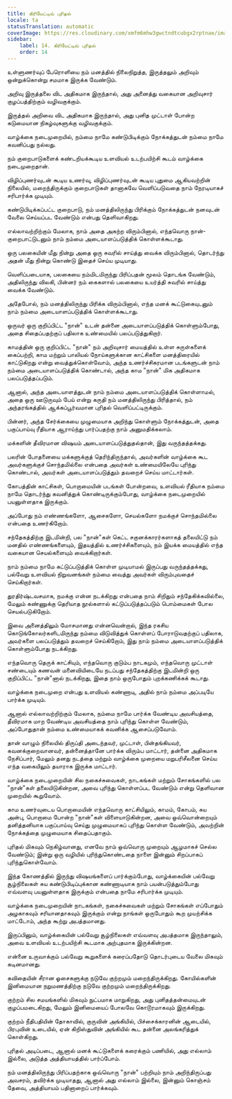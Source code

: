 ```yaml
---
title: கிரியேட்டிவ் புரிதல்
locale: ta
statusTranslation: automatic
coverImage: https://res.cloudinary.com/xmfm6mhw3gwctndtcubgx2rptnae/image/upload/v1741354419/small_cover_la_gran_rebelion_28716e29d2.webp
sidebar:
    label: 14. கிரியேட்டிவ் புரிதல்
    order: 14
---
```

உள்ளுணர்வுப் பேரொளியை நம் மனத்தில் நிலைநிறுத்த, இருத்தலும் அறிவும் ஒன்றுக்கொன்று சமமாக இருக்க வேண்டும்.

அறிவு இருத்தலை விட அதிகமாக இருந்தால், அது அனைத்து வகையான அறிவுசார் குழப்பத்திற்கும் வழிவகுக்கும்.

இருத்தல் அறிவை விட அதிகமாக இருந்தால், அது புனித முட்டாள் போன்ற கடுமையான நிகழ்வுகளுக்கு வழிவகுக்கும்.

வாழ்க்கை நடைமுறையில், நம்மை நாமே கண்டுபிடிக்கும் நோக்கத்துடன் நம்மை நாமே கவனிப்பது நல்லது.

நம் குறைபாடுகளைக் கண்டறியக்கூடிய உளவியல் உடற்பயிற்சி கூடம் வாழ்க்கை நடைமுறைதான்.

விழிப்புணர்வுடன் கூடிய உணர்வு, விழிப்புணர்வுடன் கூடிய புதுமை ஆகியவற்றின் நிலையில், மறைந்திருக்கும் குறைபாடுகள் தானாகவே வெளிப்படுவதை நாம் நேரடியாகச் சரிபார்க்க முடியும்.

கண்டுபிடிக்கப்பட்ட குறைபாடு, நம் மனத்திலிருந்து பிரிக்கும் நோக்கத்துடன் நனவுடன் வேலை செய்யப்பட வேண்டும் என்பது தெளிவாகிறது.

எல்லாவற்றிற்கும் மேலாக, நாம் அதை அகற்ற விரும்பினால், எந்தவொரு நான்-குறைபாட்டுடனும் நாம் நம்மை அடையாளப்படுத்திக் கொள்ளக்கூடாது.

ஒரு பலகையின் மீது நின்று அதை ஒரு சுவரில் சாய்த்து வைக்க விரும்பினால், தொடர்ந்து அதன் மீது நின்று கொண்டு இதைச் செய்ய முடியாது.

வெளிப்படையாக, பலகையை நம்மிடமிருந்து பிரிப்பதன் மூலம் தொடங்க வேண்டும், அதிலிருந்து விலகி, பின்னர் நம் கைகளால் பலகையை உயர்த்தி சுவரில் சாய்த்து வைக்க வேண்டும்.

அதேபோல், நம் மனத்திலிருந்து பிரிக்க விரும்பினால், எந்த மனக் கூட்டுகையுடனும் நாம் நம்மை அடையாளப்படுத்திக் கொள்ளக்கூடாது.

ஒருவர் ஒரு குறிப்பிட்ட "நான்" உடன் தன்னை அடையாளப்படுத்திக் கொள்ளும்போது, ​​அதை சிதைப்பதற்குப் பதிலாக உண்மையில் பலப்படுத்துகிறார்.

காமத்தின் ஒரு குறிப்பிட்ட "நான்" நம் அறிவுசார் மையத்தில் உள்ள சுருள்களைக் கைப்பற்றி, காம மற்றும் பாலியல் நோய்களுக்கான காட்சிகளை மனத்திரையில் காட்டுகிறது என்று வைத்துக்கொள்வோம், அந்த உணர்ச்சிகரமான படங்களுடன் நாம் நம்மை அடையாளப்படுத்திக் கொண்டால், அந்த காம "நான்" மிக அதிகமாக பலப்படுத்தப்படும்.

ஆனால், அந்த அடையாளத்துடன் நாம் நம்மை அடையாளப்படுத்திக் கொள்ளாமல், அதை ஒரு ஊடுருவும் பேய் என்று கருதி நம் மனத்திலிருந்து பிரித்தால், நம் அந்தரங்கத்தில் ஆக்கப்பூர்வமான புரிதல் வெளிப்பட்டிருக்கும்.

பின்னர், அந்த சேர்க்கையை முழுமையாக அறிந்து கொள்ளும் நோக்கத்துடன், அதை பகுப்பாய்வு ரீதியாக ஆராய்ந்து பார்ப்பதற்கு நாம் அனுமதிக்கலாம்.

மக்களின் தீவிரமான விஷயம் அடையாளப்படுத்துதல்தான், இது வருந்தத்தக்கது.

பலரின் போதனையை மக்களுக்குத் தெரிந்திருந்தால், அவர்களின் வாழ்க்கை கூட அவர்களுக்குச் சொந்தமில்லை என்பதை அவர்கள் உண்மையிலேயே புரிந்து கொண்டால், அவர்கள் அடையாளப்படுத்தும் தவறைச் செய்ய மாட்டார்கள்.

கோபத்தின் காட்சிகள், பொறாமையின் படங்கள் போன்றவை, உளவியல் ரீதியாக நம்மை நாமே தொடர்ந்து கவனித்துக் கொண்டிருக்கும்போது, ​​வாழ்க்கை நடைமுறையில் பயனுள்ளதாக இருக்கும்.

அப்போது நம் எண்ணங்களோ, ஆசைகளோ, செயல்களோ நமக்குச் சொந்தமில்லை என்பதை உணர்கிறோம்.

சந்தேகத்திற்கு இடமின்றி, பல "நான்"கள் கெட்ட சகுனக்காரர்களாகத் தலையிட்டு நம் மனதில் எண்ணங்களையும், இதயத்தில் உணர்ச்சிகளையும், நம் இயக்க மையத்தில் எந்த வகையான செயல்களையும் வைக்கிறார்கள்.

நாம் நம்மை நாமே கட்டுப்படுத்திக் கொள்ள முடியாமல் இருப்பது வருந்தத்தக்கது, பல்வேறு உளவியல் நிறுவனங்கள் நம்மை வைத்து அவர்கள் விரும்புவதைச் செய்கிறார்கள்.

துரதிர்ஷ்டவசமாக, நமக்கு என்ன நடக்கிறது என்பதை நாம் சிறிதும் சந்தேகிக்கவில்லை, மேலும் கண்ணுக்கு தெரியாத நூல்களால் கட்டுப்படுத்தப்படும் பொம்மைகள் போல செயல்படுகிறோம்.

இவை அனைத்திலும் மோசமானது என்னவென்றால், இந்த ரகசிய கொடுங்கோலர்களிடமிருந்து நம்மை விடுவித்துக் கொள்ளப் போராடுவதற்குப் பதிலாக, அவர்களை பலப்படுத்தும் தவறைச் செய்கிறோம், இது நாம் நம்மை அடையாளப்படுத்திக் கொள்ளும்போது நடக்கிறது.

எந்தவொரு தெருக் காட்சியும், எந்தவொரு குடும்ப நாடகமும், எந்தவொரு முட்டாள் சண்டையும் கணவன் மனைவியிடையே நடப்பது சந்தேகத்திற்கு இடமின்றி ஒரு குறிப்பிட்ட "நான்"னால் நடக்கிறது, இதை நாம் ஒருபோதும் புறக்கணிக்கக் கூடாது.

வாழ்க்கை நடைமுறை என்பது உளவியல் கண்ணாடி, அதில் நாம் நம்மை அப்படியே பார்க்க முடியும்.

ஆனால் எல்லாவற்றிற்கும் மேலாக, நம்மை நாமே பார்க்க வேண்டிய அவசியத்தை, தீவிரமாக மாற வேண்டிய அவசியத்தை நாம் புரிந்து கொள்ள வேண்டும், அப்போதுதான் நம்மை உண்மையாகக் கவனிக்க ஆசைப்படுவோம்.

தான் வாழும் நிலையில் திருப்தி அடைந்தவர், முட்டாள், பின்தங்கியவர், கவனக்குறைவானவர், தன்னைத்தானே பார்க்க விரும்ப மாட்டார், தன்னை அதிகமாக நேசிப்பார், மேலும் தனது நடத்தை மற்றும் வாழ்க்கை முறையை மறுபரிசீலனை செய்ய எந்த வகையிலும் தயாராக இருக்க மாட்டார்.

வாழ்க்கை நடைமுறையின் சில நகைச்சுவைகள், நாடகங்கள் மற்றும் சோகங்களில் பல "நான்"கள் தலையிடுகின்றன, அவை புரிந்து கொள்ளப்பட வேண்டும் என்று தெளிவான முறையில் கூறுவோம்.

காம உணர்வுடைய பொறாமையின் எந்தவொரு காட்சியிலும், காமம், கோபம், சுய அன்பு, பொறாமை போன்ற "நான்"கள் விளையாடுகின்றன, அவை ஒவ்வொன்றையும் தனித்தனியாக பகுப்பாய்வு செய்து முழுமையாகப் புரிந்து கொள்ள வேண்டும், அவற்றின் நோக்கத்தை முழுமையாக சிதைப்பதாகும்.

புரிதல் மிகவும் நெகிழ்வானது, எனவே நாம் ஒவ்வொரு முறையும் ஆழமாகச் செல்ல வேண்டும்; இன்று ஒரு வழியில் புரிந்துகொண்டதை நாளை இன்னும் சிறப்பாகப் புரிந்துகொள்வோம்.

இந்த கோணத்தில் இருந்து விஷயங்களைப் பார்க்கும்போது, ​​வாழ்க்கையின் பல்வேறு சூழ்நிலைகள் சுய கண்டுபிடிப்புக்கான கண்ணாடியாக நாம் பயன்படுத்தும்போது எவ்வளவு பயனுள்ளதாக இருக்கும் என்பதை நாமே சரிபார்க்க முடியும்.

வாழ்க்கை நடைமுறையின் நாடகங்கள், நகைச்சுவைகள் மற்றும் சோகங்கள் எப்போதும் அழகாகவும் சரியானதாகவும் இருக்கும் என்று நாங்கள் ஒருபோதும் கூற முயற்சிக்க மாட்டோம், அந்த கூற்று அபத்தமானது.

இருப்பினும், வாழ்க்கையின் பல்வேறு சூழ்நிலைகள் எவ்வளவு அபத்தமாக இருந்தாலும், அவை உளவியல் உடற்பயிற்சி கூடமாக அற்புதமாக இருக்கின்றன.

என்னை உருவாக்கும் பல்வேறு கூறுகளைக் கரைப்பதோடு தொடர்புடைய வேலை மிகவும் கடினமானது.

கவிதையின் சீரான ஓசைகளுக்கு நடுவே குற்றமும் மறைந்திருக்கிறது. கோயில்களின் இனிமையான நறுமணத்திற்கு நடுவே குற்றமும் மறைந்திருக்கிறது.

குற்றம் சில சமயங்களில் மிகவும் நுட்பமாக மாறுகிறது, அது புனிதத்தன்மையுடன் குழப்பமடைகிறது, மேலும் இனிமையைப் போலவே கொடூரமாகவும் இருக்கிறது.

குற்றம் நீதிபதியின் தோகாவில், குருவின் அங்கியில், பிச்சைக்காரனின் ஆடையில், பிரபுவின் உடையில், ஏன் கிறிஸ்துவின் அங்கியில் கூட தன்னை அலங்கரித்துக் கொள்கிறது.

புரிதல் அடிப்படை, ஆனால் மனக் கூட்டுகளைக் கரைக்கும் பணியில், அது எல்லாம் இல்லை, அடுத்த அத்தியாயத்தில் பார்ப்போம்.

நம் மனத்திலிருந்து பிரிப்பதற்காக ஒவ்வொரு "நான்" பற்றியும் நாம் அறிந்திருப்பது அவசரம், தவிர்க்க முடியாதது, ஆனால் அது எல்லாம் இல்லை, இன்னும் கொஞ்சம் தேவை, அத்தியாயம் பதினாறைப் பார்க்கவும்.

